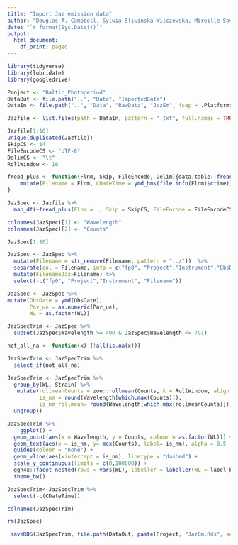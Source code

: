 ```yaml
---
title: "Import Jaz emission data"
author: "Douglas A. Campbell, Sylwia Sliwinska-Wilczewska, Mireille Savoie"
date: "`r format(Sys.Date())`"
output:
  html_document:
    df_print: paged
---
```


```r
library(tidyverse)
library(lubridate)
library(googledrive)
```

```r
Project <- "Baltic_Photoperiod"
DataOut <- file.path("..", "Data", "ImportedData")
DataIn <- file.path("..", "Data", "RawData", "JazEm", fsep = .Platform$file.sep)

Jazfile <- list.files(path = DataIn, pattern = ".txt", full.names = TRUE)

Jazfile[1:10]
unique(duplicated(Jazfile))
SkipCS <- 14
FileEncodeCS <- "UTF-8"
DelimCS <- "\t"
RollWindow <- 10
```

```r
fread_plus <- function(Flnm, Skip, FileEncode, Delim){data.table::fread(file = Flnm, skip = Skip, encoding = FileEncode, sep = Delim, header = FALSE) %>%
    mutate(Filename = Flnm, CDateTime = ymd_hms(file.info(Flnm)$ctime))
}

JazSpec <- Jazfile %>%
  map_df(~fread_plus(Flnm = ., Skip = SkipCS, FileEncode = FileEncodeCS, Delim = DelimCS))

colnames(JazSpec)[1] <- "Wavelength"
colnames(JazSpec)[2] <- "Counts"

JazSpec[1:10]
```

```r
JazSpec <- JazSpec %>% 
  mutate(Filename = str_remove(Filename, pattern = "../"))  %>% 
  separate(col = Filename, into = c("fp0", "Project","Instrument","ObsDate", "Strain", "Par_ue", "WL"), sep = "([\\/\\/\\_\\_\\_\\_\\_\\_\\.])", remove = FALSE) %>% 
  mutate(FilenameJaz=Filename) %>% 
  select(-c("fp0", "Project","Instrument", "Filename"))

JazSpec <- JazSpec %>% 
mutate(ObsDate = ymd(ObsDate),
       Par_ue = as.numeric(Par_ue),
       WL = as.factor(WL))
```

```r
JazSpecTrim <- JazSpec %>% 
  subset(JazSpec$Wavelength >= 400 & JazSpec$Wavelength <= 701)
```

```r
not_all_na <- function(x) {!all(is.na(x))}

JazSpecTrim <- JazSpecTrim %>%
  select_if(not_all_na)
```

```r
JazSpecTrim <- JazSpecTrim %>% 
  group_by(WL, Strain) %>%
   mutate(rollmeanCounts = zoo::rollmean(Counts, k = RollWindow, align = "left", fill = NA),
          is_nm = round(Wavelength[which.max(Counts)]),
          is_nm_rollmean= round(Wavelength[which.max(rollmeanCounts)])) %>% 
  ungroup()
```

```r
JazSpecTrim %>%
    ggplot() +
  geom_point(aes(x = Wavelength, y = Counts, colour = as.factor(WL))) +
  geom_text(aes(x = is_nm, y= max(Counts), label= is_nm), alpha = 0.5 ,hjust = 0.5, vjust=-0.5) +
  guides(colour = "none") +
  geom_vline(aes(xintercept = is_nm), linetype = "dashed") +
  scale_y_continuous(limits = c(0,100000)) +
  ggh4x::facet_nested(rows = vars(WL), labeller = labeller(WL = label_both, Par = label_both, MultiCulti = label_both)) +
  theme_bw() 
```

```r
JazSpecTrim<-JazSpecTrim %>% 
  select(-c(CDateTime))

colnames(JazSpecTrim)
```
```r
rm(JazSpec)
```

```r
 saveRDS(JazSpecTrim, file.path(DataOut, paste(Project, "JazEm.Rds", sep = "_"), fsep = .Platform$file.sep))
```


